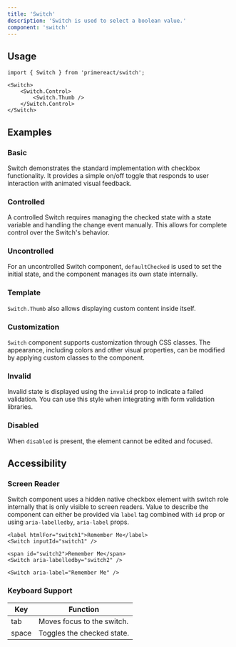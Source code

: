 ```yaml
---
title: 'Switch'
description: 'Switch is used to select a boolean value.'
component: 'switch'
---
```


## Usage

```tsx
import { Switch } from 'primereact/switch';
```

```tsx
<Switch>
    <Switch.Control>
        <Switch.Thumb />
    </Switch.Control>
</Switch>
```

## Examples

### Basic

Switch demonstrates the standard implementation with checkbox functionality. It provides a simple on/off toggle that responds to user interaction with animated visual feedback.

<DocComponentViewer name="switch:basic-demo" />

### Controlled

A controlled Switch requires managing the checked state with a state variable and handling the change event manually. This allows for complete control over the Switch's behavior.

<DocComponentViewer name="switch:controlled-demo" />

### Uncontrolled

For an uncontrolled Switch component, `defaultChecked` is used to set the initial state, and the component manages its own state internally.

<DocComponentViewer name="switch:uncontrolled-demo" />

### Template

`Switch.Thumb` also allows displaying custom content inside itself.

<DocComponentViewer name="switch:template-demo" />

### Customization

`Switch` component supports customization through CSS classes. The appearance, including colors and other visual properties, can be modified by applying custom classes to the component.

<DocComponentViewer name="switch:customization-demo" />

### Invalid

Invalid state is displayed using the `invalid` prop to indicate a failed validation. You can use this style when integrating with form validation libraries.

<DocComponentViewer name="switch:invalid-demo" />

### Disabled

When `disabled` is present, the element cannot be edited and focused.

<DocComponentViewer name="switch:disabled-demo" />

## Accessibility

### Screen Reader

Switch component uses a hidden native checkbox element with switch role internally that is only visible to screen readers. Value to describe the component can either be provided via `label` tag combined with `id` prop or using `aria-labelledby`, `aria-label` props.

```tsx
<label htmlFor="switch1">Remember Me</label>
<Switch inputId="switch1" />

<span id="switch2">Remember Me</span>
<Switch aria-labelledby="switch2" />

<Switch aria-label="Remember Me" />
```

### Keyboard Support

| Key   | Function                   |
| ----- | -------------------------- |
| tab   | Moves focus to the switch. |
| space | Toggles the checked state. |
